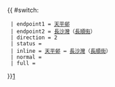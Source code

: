 {{ #switch: {{{format|}}}
  | endpoint1 = [[天平邨]]
  | endpoint2 = [[長沙灣]]（[[長順街]]）
  | direction = 2
  | status = {{HK Bus Status|P}}
  | inline = [[天平邨]] ↔ [[長沙灣]]（[[長順街]]）
  | normal =
  | full =
}}<noinclude>[[category:新界居民巴士路線模板|1]]</noinclude>
